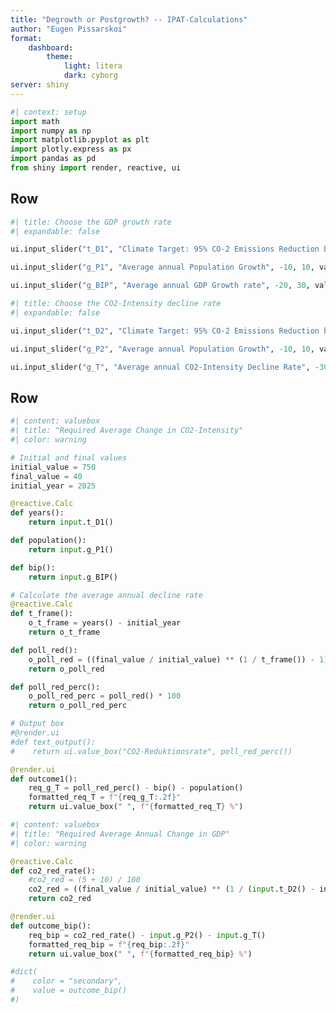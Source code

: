```yaml
---
title: "Degrowth or Postgrowth? -- IPAT-Calculations"
author: "Eugen Pissarskoi"
format: 
    dashboard:
        theme: 
            light: litera
            dark: cyborg
server: shiny
---
```


```python
#| context: setup
import math
import numpy as np
import matplotlib.pyplot as plt
import plotly.express as px
import pandas as pd
from shiny import render, reactive, ui
```

## Row {height=25%}

```python
#| title: Choose the GDP growth rate
#| expandable: false

ui.input_slider("t_D1", "Climate Target: 95% CO-2 Emissions Reduction by", 2035, 2120, step=5, value=2050)

ui.input_slider("g_P1", "Average annual Population Growth", -10, 10, value=0, step=0.5, post="%")

ui.input_slider("g_BIP", "Average annual GDP Growth rate", -20, 30, value=5, step=1, post="%")

```

```python
#| title: Choose the CO2-Intensity decline rate
#| expandable: false

ui.input_slider("t_D2", "Climate Target: 95% CO-2 Emissions Reduction by", 2035, 2120, step=5, value=2050)

ui.input_slider("g_P2", "Average annual Population Growth", -10, 10, value=0, step=0.5, post="%")

ui.input_slider("g_T", "Average annual CO2-Intensity Decline Rate", -30, 10, value=-4, step=1, post="%")

```

## Row {height=30%}

```python
#| content: valuebox
#| title: "Required Average Change in CO2-Intensity"
#| color: warning

# Initial and final values
initial_value = 750
final_value = 40
initial_year = 2025

@reactive.Calc
def years():
    return input.t_D1()

def population():
    return input.g_P1()

def bip():
    return input.g_BIP()

# Calculate the average annual decline rate
@reactive.Calc
def t_frame():
    o_t_frame = years() - initial_year
    return o_t_frame

def poll_red():
    o_poll_red = ((final_value / initial_value) ** (1 / t_frame()) - 1)
    return o_poll_red

def poll_red_perc():
    o_poll_red_perc = poll_red() * 100
    return o_poll_red_perc

# Output box
#@render.ui
#def text_output():
#    return ui.value_box("CO2-Reduktionsrate", poll_red_perc())

@render.ui
def outcome1():
    req_g_T = poll_red_perc() - bip() - population()
    formatted_req_T = f"{req_g_T:.2f}"
    return ui.value_box(" ", f"{formatted_req_T} %")
```

```python
#| content: valuebox
#| title: "Required Average Annual Change in GDP"
#| color: warning

@reactive.Calc
def co2_red_rate():
    #co2_red = (5 + 10) / 100
    co2_red = ((final_value / initial_value) ** (1 / (input.t_D2() - initial_year)) - 1) * 100
    return co2_red

@render.ui
def outcome_bip():
    req_bip = co2_red_rate() - input.g_P2() - input.g_T()
    formatted_req_bip = f"{req_bip:.2f}"
    return ui.value_box(" ", f"{formatted_req_bip} %")

#dict(
#    color = "secondary",
#    value = outcome_bip()
#)
```
